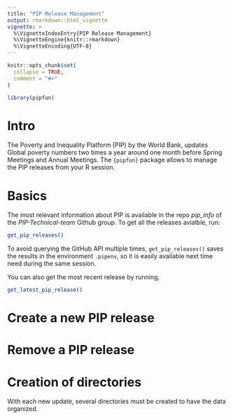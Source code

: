 ```yaml
---
title: "PIP Release Management"
output: rmarkdown::html_vignette
vignette: >
  %\VignetteIndexEntry{PIP Release Management}
  %\VignetteEngine{knitr::rmarkdown}
  %\VignetteEncoding{UTF-8}
---
```


```r
knitr::opts_chunk$set(
  collapse = TRUE,
  comment = "#>"
)
```

```r
library(pipfun)
```


# Intro

The Poverty and Inequality Platform (PIP) by the World Bank, updates Global poverty numbers two times a year around one month before Spring Meetings and Annual Meetings. The `{pipfun}` package allows to manage the PIP releases from your R session. 

# Basics

The most relevant information about PIP is available in the repo *pip_info* of the *PIP-Technical-team* Github group. To get all the releases avialble, run:

```r
get_pip_releases()
```

To avoid querying the GitHub API multiple times, `get_pip_releases()` saves the results in the environment `.pipenv`, so it is easily available next time need during the same session.

You can also get the most recent release by running, 

```r
get_latest_pip_release()
```


# Create a new PIP release



# Remove a PIP release


# Creation of directories

With each new update, several directories must be created to have the data organized. 



